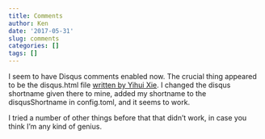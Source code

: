 ```yaml
---
title: Comments
author: Ken
date: '2017-05-31'
slug: comments
categories: []
tags: []
---
```


I seem to have Disqus comments enabled now. The crucial thing appeared to be the disqus.html file [written by Yihui Xie](https://github.com/rstudio/blogdown/issues/52). I changed the disqus shortname given there to mine, added my shortname to the disqusShortname in config.toml, and it seems to work.

I tried a number of other things before that that didn't work, in case you think I'm any kind of genius.